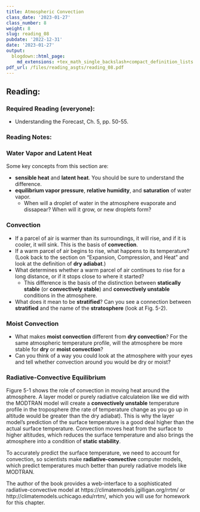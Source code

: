 ```yaml
---
title: Atmospheric Convection
class_date: '2023-01-27'
class_number: 8
weight: 8
slug: reading_08
pubdate: '2022-12-31'
date: '2023-01-27'
output:
  blogdown::html_page:
    md_extensions: +tex_math_single_backslash+compact_definition_lists
pdf_url: /files/reading_asgts/reading_08.pdf
---
```

## Reading:

### Required Reading (everyone):

* Understanding the Forecast, Ch. 5, pp. 50-55.

### Reading Notes:

### Water Vapor and Latent Heat

Some key concepts from this section are:

* **sensible heat** and **latent heat**. You should be sure to understand the
  difference.
* **equilibrium vapor pressure**, **relative humidity**, and **saturation** of 
  water vapor. 
  * When will a droplet of water in the atmosphere evaporate and dissapear?
    When will it grow, or new droplets form?

### Convection

* If a parcel of air is warmer than its surroundings, it will rise, and if it
  is cooler, it will sink. This is the basis of **convection**.
* If a warm parcel of air begins to rise, what happens to its temperature?
  (Look back to the section on "Expansion, Compression, and Heat" and look at
  the definition of **dry adiabat**.)
* What determines whether a warm parcel of air continues to rise for a long
  distance, or if it stops close to where it started?
  * This difference is the basis of the distinction between 
    **statically stable** (or **convectively stable**) and 
    **convectively unstable** conditions in the atmosphere. 
* What does it mean to be **stratified**? Can you see a connection between 
  **stratified** and the name of the **stratosphere** (look at Fig. 5-2).

### Moist Convection

* What makes **moist convection** different from **dry convection**?
  For the same atmospheric temperature profile, will the atmosphere be
  more stable for **dry** or **moist convection**?
* Can you think of a way you could look at the atmosphere with your eyes and
  tell whether convection around you would be dry or moist?

### Radiative-Convective Equilibrium

Figure 5-1 shows the role of convection in moving heat around the atmosphere.
A layer model or purely radiative calculateion like we did with the 
MODTRAN model will create a **convectively unstable** temperature profile
in the troposphere (the rate of temperature change as you go up in altitude
would be greater than the dry adiabat). 
This is why the layer model's prediction of the surface temperature is a good
deal higher than the actual surface temperature.
Convection moves heat from the surface to higher altitudes, which reduces
the surface temperature and also brings the atmosphere into a condition of
**static stability**.

To accurately predict the surface temperature, we need to account for 
convection, so scientists make **radiative-convective** computer models, which
predict temperatures much better than purely radiative models like 
MODTRAN. 

The author of the book provides a web-interface to a sophisticated 
radiative-convective model at https://climatemodels.jgilligan.org/rrtm/ or http://climatemodels.uchicago.edu/rrtm/, which 
you will use for homework for this chapter.
